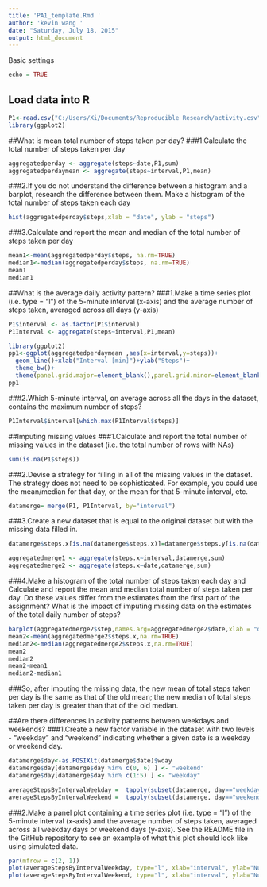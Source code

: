 ```yaml
---
title: 'PA1_template.Rmd '
author: 'kevin wang '
date: "Saturday, July 18, 2015"
output: html_document
---
```




Basic settings
```r
echo = TRUE 
```

## Load data into R
```r
P1<-read.csv("C:/Users/Xi/Documents/Reproducible Research/activity.csv",sep=",",header=TRUE)
library(ggplot2)
```

##What is mean total number of steps taken per day?
###1.Calculate the total number of steps taken per day
```r
aggregatedperday <- aggregate(steps~date,P1,sum)
aggregatedperdaymean <- aggregate(steps~interval,P1,mean)
```
###2.If you do not understand the difference between a histogram and a barplot, research the difference between them. Make a histogram of the total number of steps taken each day
```r
hist(aggregatedperday$steps,xlab = "date", ylab = "steps")
```


###3.Calculate and report the mean and median of the total number of steps taken per day
```r
mean1<-mean(aggregatedperday$steps, na.rm=TRUE)
median1<-median(aggregatedperday$steps, na.rm=TRUE)
mean1
median1
```
##What is the average daily activity pattern?
###1.Make a time series plot (i.e. type = "l") of the 5-minute interval (x-axis) and the average number of steps taken, averaged across all days (y-axis)
```r
P1$interval <- as.factor(P1$interval)
P1Interval <- aggregate(steps~interval,P1,mean)

library(ggplot2)
pp1<-ggplot(aggregatedperdaymean ,aes(x=interval,y=steps))+
  geom_line()+xlab("Interval [min]")+ylab("Steps")+
  theme_bw()+
  theme(panel.grid.major=element_blank(),panel.grid.minor=element_blank())
pp1
```
###2.Which 5-minute interval, on average across all the days in the dataset, contains the maximum number of steps?
```r
P1Interval$interval[which.max(P1Interval$steps)]

```
##Imputing missing values
###1.Calculate and report the total number of missing values in the dataset (i.e. the total number of rows with NAs)
```r
sum(is.na(P1$steps))
```
###2.Devise a strategy for filling in all of the missing values in the dataset. The strategy does not need to be sophisticated. For example, you could use the mean/median for that day, or the mean for that 5-minute interval, etc.
```r
datamerge= merge(P1, P1Interval, by="interval")
```
###3.Create a new dataset that is equal to the original dataset but with the missing data filled in.
```r
datamerge$steps.x[is.na(datamerge$steps.x)]=datamerge$steps.y[is.na(datamerge$steps.x)]

aggregatedmerge1 <- aggregate(steps.x~interval,datamerge,sum)
aggregatedmerge2 <- aggregate(steps.x~date,datamerge,sum)
```
###4.Make a histogram of the total number of steps taken each day and Calculate and report the mean and median total number of steps taken per day. Do these values differ from the estimates from the first part of the assignment? What is the impact of imputing missing data on the estimates of the total daily number of steps?
```r
barplot(aggregatedmerge2$step,names.arg=aggregatedmerge2$date,xlab = "date", ylab = "steps")
mean2<-mean(aggregatedmerge2$steps.x,na.rm=TRUE)
median2<-median(aggregatedmerge2$steps.x,na.rm=TRUE)
mean2
median2
mean2-mean1
median2-median1
```
###So, after imputing the missing data, the new mean of total steps taken per day is the same as that of the old mean; the new median of total steps taken per day is greater than that of the old median.


##Are there differences in activity patterns between weekdays and weekends?
###1.Create a new factor variable in the dataset with two levels - "weekday" and "weekend" indicating whether a given date is a weekday or weekend day.
```r
datamerge$day<-as.POSIXlt(datamerge$date)$wday
datamerge$day[datamerge$day %in% c(0, 6) ] <- "weekend"
datamerge$day[datamerge$day %in% c(1:5) ] <- "weekday"

averageStepsByIntervalWeekday =  tapply(subset(datamerge, day=="weekday")$steps.x, subset(datamerge, day=="weekday")$interval, mean)
averageStepsByIntervalWeekend =  tapply(subset(datamerge, day=="weekend")$steps.x, subset(datamerge, day=="weekend")$interval, mean)
```
###2.Make a panel plot containing a time series plot (i.e. type = "l") of the 5-minute interval (x-axis) and the average number of steps taken, averaged across all weekday days or weekend days (y-axis). See the README file in the GitHub repository to see an example of what this plot should look like using simulated data.
```r
par(mfrow = c(2, 1))
plot(averageStepsByIntervalWeekday, type="l", xlab="interval", ylab="Number of steps", main="weekdays")
plot(averageStepsByIntervalWeekend, type="l", xlab="interval", ylab="Number of steps", main="weekend")

 
```






